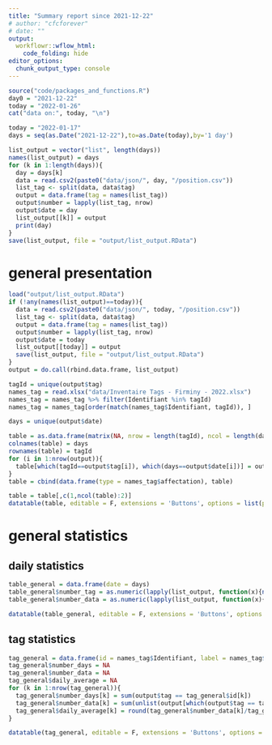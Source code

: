 ```yaml
---
title: "Summary report since 2021-12-22"
# author: "cfcforever"
# date: ""
output: 
  workflowr::wflow_html:
    code_folding: hide
editor_options:
  chunk_output_type: console
---
```


```r
source("code/packages_and_functions.R")
day0 = "2021-12-22"
today = "2022-01-26"
cat("data on:", today, "\n")
```


```r
today = "2022-01-17"
days = seq(as.Date("2021-12-22"),to=as.Date(today),by='1 day')

list_output = vector("list", length(days))
names(list_output) = days
for (k in 1:length(days)){
  day = days[k]
  data = read.csv2(paste0("data/json/", day, "/position.csv"))
  list_tag <- split(data, data$tag)
  output = data.frame(tag = names(list_tag))
  output$number = lapply(list_tag, nrow)
  output$date = day
  list_output[[k]] = output
  print(day)
}
save(list_output, file = "output/list_output.RData")
```


# general presentation
```r
load("output/list_output.RData")
if (!any(names(list_output)==today)){
  data = read.csv2(paste0("data/json/", today, "/position.csv"))
  list_tag <- split(data, data$tag)
  output = data.frame(tag = names(list_tag))
  output$number = lapply(list_tag, nrow)
  output$date = today
  list_output[[today]] = output
  save(list_output, file = "output/list_output.RData")
}
output = do.call(rbind.data.frame, list_output)

tagId = unique(output$tag)
names_tag = read.xlsx("data/Inventaire Tags - Firminy - 2022.xlsx")
names_tag = names_tag %>% filter(Identifiant %in% tagId)
names_tag = names_tag[order(match(names_tag$Identifiant, tagId)), ]

days = unique(output$date)

table = as.data.frame(matrix(NA, nrow = length(tagId), ncol = length(days)))
colnames(table) = days
rownames(table) = tagId
for (i in 1:nrow(output)){
  table[which(tagId==output$tag[i]), which(days==output$date[i])] = output$number[i]
}
table = cbind(data.frame(type = names_tag$affectation), table)

table = table[,c(1,ncol(table):2)]
datatable(table, editable = F, extensions = 'Buttons', options = list(pageLength = nrow(table), dom = 'Bfrtip'))
```



# general statistics

## daily statistics
```r
table_general = data.frame(date = days)
table_general$number_tag = as.numeric(lapply(list_output, function(x){nrow(x)}))
table_general$number_data = as.numeric(lapply(list_output, function(x){sum(as.numeric(x$number))}))

datatable(table_general, editable = F, extensions = 'Buttons', options = list(pageLength = 20, dom = 'Bfrtip'))
```


## tag statistics
```r
tag_general = data.frame(id = names_tag$Identifiant, label = names_tag$affectation)
tag_general$number_days = NA
tag_general$number_data = NA
tag_general$daily_average = NA
for (k in 1:nrow(tag_general)){
  tag_general$number_days[k] = sum(output$tag == tag_general$id[k])
  tag_general$number_data[k] = sum(unlist(output[which(output$tag == tag_general$id[k]), "number"]))
  tag_general$daily_average[k] = round(tag_general$number_data[k]/tag_general$number_days[k])
}

datatable(tag_general, editable = F, extensions = 'Buttons', options = list(pageLength = 20, dom = 'Bfrtip'))
```

